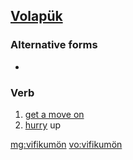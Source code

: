 ==[[Volapük]]==

===Alternative forms===
* {{l|vo|vifikumoyn}}

===Verb===
{{infl|vo|verb}}

# [[get a move on]]
# [[hurry]] up

[[mg:vifikumön]]
[[vo:vifikumön]]